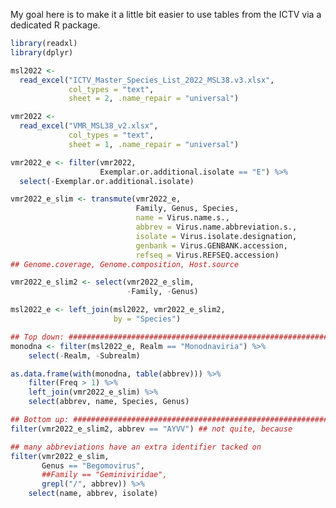 
My goal here
is to make it a little bit easier
to use tables
from the ICTV
via a dedicated R package.

```r
library(readxl)
library(dplyr)

msl2022 <-
  read_excel("ICTV_Master_Species_List_2022_MSL38.v3.xlsx",
             col_types = "text",
             sheet = 2, .name_repair = "universal")

vmr2022 <-
  read_excel("VMR_MSL38_v2.xlsx",
             col_types = "text",
             sheet = 1, .name_repair = "universal")

vmr2022_e <- filter(vmr2022,
                    Exemplar.or.additional.isolate == "E") %>%
  select(-Exemplar.or.additional.isolate)

vmr2022_e_slim <- transmute(vmr2022_e,
                            Family, Genus, Species,
                            name = Virus.name.s.,
                            abbrev = Virus.name.abbreviation.s.,
                            isolate = Virus.isolate.designation,
                            genbank = Virus.GENBANK.accession,
                            refseq = Virus.REFSEQ.accession)
## Genome.coverage, Genome.composition, Host.source

vmr2022_e_slim2 <- select(vmr2022_e_slim,
                          -Family, -Genus)

msl2022_e <- left_join(msl2022, vmr2022_e_slim2,
                       by = "Species")

## Top down: ######################################################################
monodna <- filter(msl2022_e, Realm == "Monodnaviria") %>%
    select(-Realm, -Subrealm)

as.data.frame(with(monodna, table(abbrev))) %>%
    filter(Freq > 1) %>%
    left_join(vmr2022_e_slim) %>%
    select(abbrev, name, Species, Genus)

## Bottom up: ######################################################################
filter(vmr2022_e_slim2, abbrev == "AYVV") ## not quite, because

## many abbreviations have an extra identifier tacked on
filter(vmr2022_e_slim,
       Genus == "Begomovirus",
       ##Family == "Geminiviridae",
       grepl("/", abbrev)) %>%
    select(name, abbrev, isolate)
```
